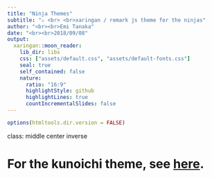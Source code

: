 ```yaml
---
title: "Ninja Themes"
subtitle: "⚔ <br> <br>xaringan / remark js theme for the ninjas"
author: "<br><br>Emi Tanaka"
date: "<br><br>2018/09/08"
output:
  xaringan::moon_reader:
    lib_dir: libs
    css: ["assets/default.css", "assets/default-fonts.css"]
    seal: true 
    self_contained: false
    nature:
      ratio: "16:9"
      highlightStyle: github
      highlightLines: true
      countIncrementalSlides: false
---
```


```r
options(htmltools.dir.version = FALSE)
```

class: middle center inverse

# For the kunoichi theme, see [here](kunoichi-theme-example.html).